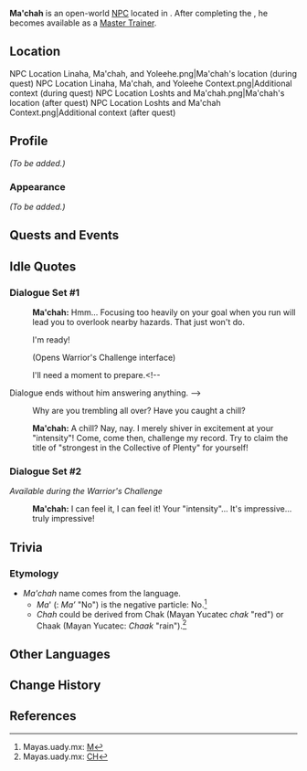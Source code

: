 {{Meta
<!-- Remove this template after adding the missing info -->
|missing_NPC_profile  = yes
}}
{{Character Infobox
|type             = Open-World NPC
|image            = NPC Ma'chah.png
|realname         = <!-- Optional, if different from in-game name -->
|deceased         = <!-- Past (for deceased prior to events of the game) or free response -->
|region           = Natlan
|location         = Natlan
|affiliation      = Collective of Plenty
|title            = Master Trainer, Collective of Plenty<!-- After "Is "Intensity" Really the Key?" -->

|ancestry         = <!-- Clan/family -->
|father           = 
|mother           = 
|spouse           = 
|sibling          = 
|child            = 
|relative         = 

|voiceEN          = 
|voiceCN          = 
|voiceJP          = 
|voiceKR          = 
}}
'''Ma'chah''' is an open-world [[NPC]] located in {{Location|Atocpan}}. After completing the {{Quest|Is "Intensity" Really the Key?}}, he becomes available as a [[Master Trainer]].

==Location==
<gallery>
NPC Location Linaha, Ma'chah, and Yoleehe.png|Ma'chah's location (during quest)
NPC Location Linaha, Ma'chah, and Yoleehe Context.png|Additional context (during quest)
NPC Location Loshts and Ma'chah.png|Ma'chah's location (after quest)
NPC Location Loshts and Ma'chah Context.png|Additional context (after quest)
</gallery>

==Profile==
<!--Detailed story/lore information goes here.-->
''(To be added.)''

===Appearance===
<!--Keep appearance section short and concise. Limit to 2 paragraphs with 3-4 sentences each.-->
''(To be added.)''

==Quests and Events==
{{Quests and Events}}

==Idle Quotes==
===Dialogue Set #1===
{{Dialogue Start}}
:'''Ma'chah:''' Hmm... Focusing too heavily on your goal when you run will lead you to overlook nearby hazards. That just won't do.
:{{DIcon|Warrior's Challenge}} I'm ready!
:;(Opens Warrior's Challenge interface)
:{{DIcon}} I'll need a moment to prepare.<!--
Dialogue ends without him answering anything. -->
:{{DIcon}} Why are you trembling all over? Have you caught a chill?
:'''Ma'chah:''' A chill? Nay, nay. I merely shiver in excitement at your "intensity"! Come, come then, challenge my record. Try to claim the title of "strongest in the Collective of Plenty" for yourself!
{{Dialogue End}}

===Dialogue Set #2===
''Available during the Warrior's Challenge''
{{Dialogue Start}}
:'''Ma'chah:''' I can feel it, I can feel it! Your "intensity"... It's impressive... truly impressive!
{{Dialogue End}}
<!--
==Dialogue==
{{Dialogue Start}}
:'''{{subst:#titleparts:{{subst:PAGENAME}}}}:''' 
:{{DIcon}}
{{Dialogue End}}

==Event Dialogue==
===Event Name===
{{Dialogue Start}}
:'''{{subst:#titleparts:{{subst:PAGENAME}}}}:'''
{{Dialogue End}}
-->
==Trivia==
===Etymology===
* ''Ma'chah'' name comes from the {{w|Yucatec_Maya_language|Yucatec Mayan}} language.
** ''Ma''' ({{w|Yucatec_Maya_language|Yucatec Maya}}: ''Ma’ '' "No") is the negative particle: No.<ref>Mayas.uady.mx: [https://www.mayas.uady.mx/diccionario/m_maya.html M]</ref>
** ''Chah'' could be derived from Chak (Mayan Yucatec ''chak'' "red") or Chaak (Mayan Yucatec: ''Chaak'' "rain").<ref>Mayas.uady.mx: [https://www.mayas.uady.mx/diccionario/ch_glotal_maya.html CH]</ref>

==Other Languages==
{{Other Languages|default_hidden=1
|en      = Ma'chah
|zhs     = 马范
|zhs_rm  = 
|zht     = 馬範
|zht_rm  = 
|ja      = マハン
|ja_rm   = 
|ko      = 한마
|es      = Ma'chah
|fr      = Ma'chah
|ru      = Ма'ча
|th      = Ma'chah
|vi      = Ma'chah
|de      = Ma’chah
|id      = Ma'chah
|pt      = Ma'chah
|tr      = Ma'chah
|it      = Ma'chah
}}

==Change History==
{{Change History|5.5}}

==References==
{{Reflist}}